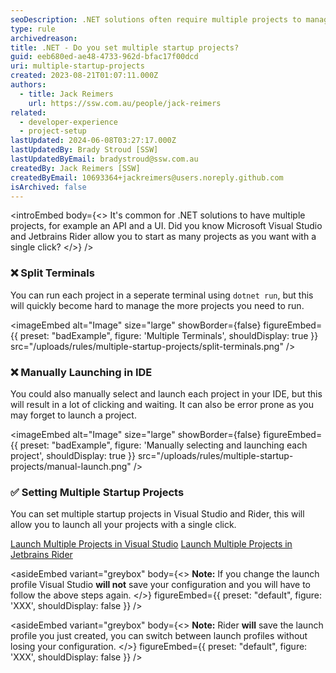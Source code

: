 ```yaml
---
seoDescription: .NET solutions often require multiple projects to manage APIs and UI components. Set multiple startup projects in Visual Studio or Rider for efficient project launching.
type: rule
archivedreason:
title: .NET - Do you set multiple startup projects?
guid: eeb680ed-ae48-4733-962d-bfac17f00dcd
uri: multiple-startup-projects
created: 2023-08-21T01:07:11.000Z
authors:
  - title: Jack Reimers
    url: https://ssw.com.au/people/jack-reimers
related:
  - developer-experience
  - project-setup
lastUpdated: 2024-06-08T03:27:17.000Z
lastUpdatedBy: Brady Stroud [SSW]
lastUpdatedByEmail: bradystroud@ssw.com.au
createdBy: Jack Reimers [SSW]
createdByEmail: 10693364+jackreimers@users.noreply.github.com
isArchived: false
---
```


<introEmbed
  body={<>
It's common for .NET solutions to have multiple projects, for example an API and a UI.
Did you know Microsoft Visual Studio and Jetbrains Rider allow you to start as many projects as you want with a single click?
  </>}
/>
### ❌ Split Terminals

You can run each project in a seperate terminal using `dotnet run`, but this will quickly become hard to manage the more projects you need to run.

<imageEmbed
  alt="Image"
  size="large"
  showBorder={false}
  figureEmbed={{
    preset: "badExample",
    figure: 'Multiple Terminals',
    shouldDisplay: true
  }}
  src="/uploads/rules/multiple-startup-projects/split-terminals.png"
/>

### ❌ Manually Launching in IDE

You could also manually select and launch each project in your IDE, but this will result in a lot of clicking and waiting.
It can also be error prone as you may forget to launch a project.

<imageEmbed
  alt="Image"
  size="large"
  showBorder={false}
  figureEmbed={{
    preset: "badExample",
    figure: 'Manually selecting and launching each project',
    shouldDisplay: true
  }}
  src="/uploads/rules/multiple-startup-projects/manual-launch.png"
/>

### ✅ Setting Multiple Startup Projects

You can set multiple startup projects in Visual Studio and Rider, this will allow you to launch all your projects with a single click.

[Launch Multiple Projects in Visual Studio](https://learn.microsoft.com/en-us/visualstudio/ide/how-to-set-multiple-startup-projects?view=vs-2022&WT.mc_id=DT-MVP-33518)
[Launch Multiple Projects in Jetbrains Rider](https://www.jetbrains.com/help/rider/Run_Debug_Multiple.html#compound-configs)

<asideEmbed
  variant="greybox"
  body={<>
    **Note:** If you change the launch profile Visual Studio **will not** save your configuration and you will have to follow the above steps again.
  </>}
  figureEmbed={{
    preset: "default",
    figure: 'XXX',
    shouldDisplay: false
  }}
/>

<asideEmbed
  variant="greybox"
  body={<>
    **Note:** Rider **will** save the launch profile you just created, you can switch between launch profiles without losing your configuration.
  </>}
  figureEmbed={{
    preset: "default",
    figure: 'XXX',
    shouldDisplay: false
  }}
/>
